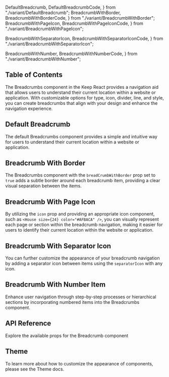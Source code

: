   DefaultBreadcrumb,
  DefaultBreadcrumbCode,
} from "./variant/DefaultBreadcrumb";
  BreadcrumbWithBorder,
  BreadcrumbWithBorderCode,
} from "./variant/BreadcrumbWithBorder";
  BreadcrumbWithPageIcon,
  BreadcrumbWithPageIconCode,
} from "./variant/BreadcrumbWithPageIcon";

  BreadcrumbWithSeparatorIcon,
  BreadcrumbWithSeparatorIconCode,
} from "./variant/BreadcrumbWithSeparatorIcon";

  BreadcrumbWithNumber,
  BreadcrumbWithNumberCode,
} from "./variant/BreadcrumbWithNumber";



## Table of Contents

The Breadcrumbs component in the Keep React provides a navigation aid that allows users to understand their current location within a website or application. With customizable options for type, icon, divider, line, and style, you can create breadcrumbs that align with your design and enhance the navigation experience.

## Default Breadcrumb

The default Breadcrumbs component provides a simple and intuitive way for users to understand their current location within a website or application.

<CodePreview github="Breadcrumb" code={DefaultBreadcrumbCode}>
  <DefaultBreadcrumb />
</CodePreview>

## Breadcrumb With Border

The Breadcrumbs component with the `breadCrumbWithBorder` prop set to `true` adds a subtle border around each breadcrumb item, providing a clear visual separation between the items.

<CodePreview github="Breadcrumb" code={BreadcrumbWithBorderCode}>
  <BreadcrumbWithBorder />
</CodePreview>

## Breadcrumb With Page Icon

By utilizing the `icon` prop and providing an appropriate icon component, such as `<House size={24} color="#AFBACA" />`, you can visually represent each page or section within the breadcrumb navigation, making it easier for users to identify their current location within the website or application.

<CodePreview github="Breadcrumb" code={BreadcrumbWithPageIconCode}>
  <BreadcrumbWithPageIcon />
</CodePreview>

## Breadcrumb With Separator Icon

You can further customize the appearance of your breadcrumb navigation by adding a separator icon between items using the `separatorIcon` with any icon.

<CodePreview github="Breadcrumb" code={BreadcrumbWithSeparatorIconCode}>
  <BreadcrumbWithSeparatorIcon />
</CodePreview>

## Breadcrumb With Number Item

Enhance user navigation through step-by-step processes or hierarchical sections by incorporating numbered items into the Breadcrumbs component.

<CodePreview github="Breadcrumb" code={BreadcrumbWithNumberCode}>
  <BreadcrumbWithNumber />
</CodePreview>

## API Reference

Explore the available props for the Breadcrumb component

<ComponentApi data={breadcrumbApiData} />

## Theme

To learn more about how to customize the appearance of components, please see the Theme docs.

<CssThemePreview code={useTheme().theme.breadcrumb} />
